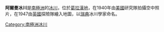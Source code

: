 {{coord|67|52|S|65|45|W|type:glacier_region:AQ|display=title}}

'''阿爾曼冰川'''是[[南極洲|南極洲]]的[[冰川|冰川]]，位於[[葛拉漢地|葛拉漢地]]，在1940年由[[美國|美國]]研究隊拍攝空中照片，在1947由[[英國|英國]]探險隊繪入地圖，以[[瑞典|瑞典]]冰川學家命名。

{{DEFAULTSORT:Ahlmann Glacier}}
[[Category:南極洲冰川|Category:南極洲冰川]]


{{BowmanCoast-geo-stub}}